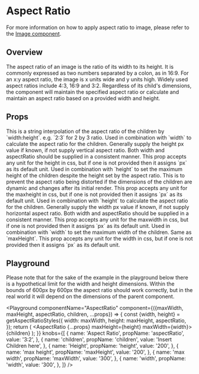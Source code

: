 

# Aspect Ratio

For more information on how to apply aspect ratio to image, please refer to the <a href="/components/image">Image component</a>.

## Overview

The aspect ratio of an image is the ratio of its width to its height. It is commonly expressed as two numbers separated by a colon, as in 16:9. For an x:y aspect ratio, the image is x units wide and y units high. Widely used aspect ratios include 4:3, 16:9 and 3:2.
Regardless of its child's dimensions, the component will maintain the specified aspect ratio or calculate and maintain an aspect ratio based on a provided width and height.

## Props

<LegacyBlock marginTop="sizing040">
  <Prop name="aspectRatio" type="string">
    This is a string interpolation of the aspect ratio of the children by
    `width:height`. e.g. `2:3` for 2 by 3 ratio.
  </Prop>
  <Prop name="height" type="string" default="auto">
    Used in combination with `width` to calculate the aspect ratio for the
    children. Generally supply the height px value if known, if not supply
    vertical aspect ratio. Both width and aspectRatio should be supplied in a
    consistent manner. This prop accepts any unit for the height in css, but if
    one is not provided then it assigns `px` as its default unit.
  </Prop>
  <Prop name="maxHeight" type="string">
    Used in combination with `height` to set the maximum height of the children
    despite the height set by the aspect ratio. This is to prevent the aspect
    ratio being distorted if the dimensions of the children are dynamic and
    changes after its initial render. This prop accepts any unit for the
    maxheight in css, but if one is not provided then it assigns `px` as its
    default unit.
  </Prop>
  <Prop name="width" type="string" default="100%">
    Used in combination with `height` to calculate the aspect ratio for the
    children. Generally supply the width px value if known, if not supply
    horizontal aspect ratio. Both width and aspectRatio should be supplied in a
    consistent manner. This prop accepts any unit for the maxwidth in css, but
    if one is not provided then it assigns `px` as its default unit.
  </Prop>
  <Prop name="maxWidth" type="string">
    Used in combination with `width` to set the maximum width of the children.
    Same as `maxHeight`. This prop accepts any unit for the width in css, but if
    one is not provided then it assigns `px` as its default unit.
  </Prop>
</LegacyBlock>

## Playground

Please note that for the sake of the example in the playground below there is a hypothetical limit for the width and height dimensions.
Within the bounds of 600px by 600px the aspect ratio should work correctly, but in the real world it will depend on the dimensions of the parent component.

<Playground
  componentName="AspectRatio"
  component={({maxWidth, maxHeight, aspectRatio, children, ...props}) => {
    const {width, height} = getAspectRatioStyles({
      width: maxWidth,
      height: maxHeight,
      aspectRatio,
    });
    return (
      <LegacyBlock width="600px" height="280px">
        <LegacyBlock maxWidth={width} maxHeight={height} margin="auto">
          <AspectRatio {...props} maxHeight={height} maxWidth={width}>
            <LegacyBlock width="98%" height="98%" border="dashed red">
              {children}
            </LegacyBlock>
          </AspectRatio>
        </LegacyBlock>
      </LegacyBlock>
    );
  }}
  knobs={[
    {
      name: 'Aspect Ratio',
      propName: 'aspectRatio',
      value: '3:2',
    },
    {
      name: 'children',
      propName: 'children',
      value: 'Insert Children here',
    },
    {
      name: 'Height',
      propName: 'height',
      value: '200',
    },
    {
      name: 'max height',
      propName: 'maxHeight',
      value: '200',
    },
    {
      name: 'max width',
      propName: 'maxWidth',
      value: '300',
    },
    {
      name: 'width',
      propName: 'width',
      value: '300',
    },
  ]}
/>
